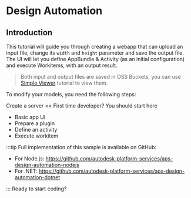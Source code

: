
# Design Automation

## Introduction

This tutorial will guide you through creating a webapp that can upload an input file, change its `width` and `height` parameter and save the output file. The UI will let you define AppBundle & Activity (as an initial configuration) and execute Workitems, with an output result.

> Both input and output files are saved in OSS Buckets, you can use [Simple Viewer](../simple-viewer/) tutorial to view them.

<ResponsiveVideo src={PreviewUrl} />
To modify your models, you need the following steps:

Create a server << First time developer? You should start here

- Basic app UI
- Prepare a plugin
- Define an activity
- Execute workitem

:::tip
Full implementation of this sample is available on GitHub:

- For Node.js: https://github.com/autodesk-platform-services/aps-design-automation-nodejs
- For .NET: https://github.com/autodesk-platform-services/aps-design-automation-dotnet

:::
Ready to start coding?

